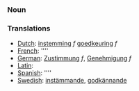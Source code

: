 {{stub}}
===Noun===

===Translations===
*[[Dutch]]: [[instemming]] ''f'' [[goedkeuring]] ''f''
*[[French]]: [[]] ''''
*[[German]]: [[Zustimmung]] ''f'', [[Genehmigung]] ''f''
*[[Latin]]: [[]]
*[[Spanish]]: [[]] ''''
*[[Swedish]]: [[instämmande]], [[godkännande]]